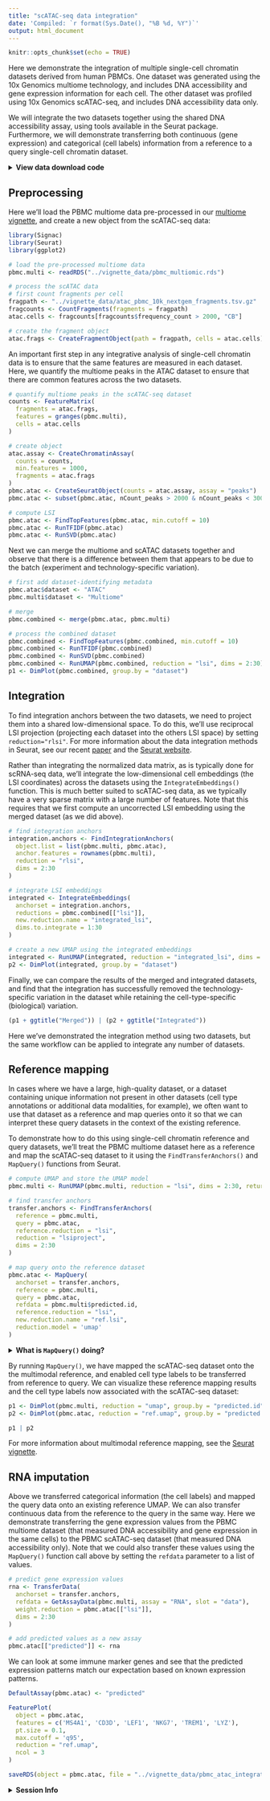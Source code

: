 ```yaml
---
title: "scATAC-seq data integration"
date: 'Compiled: `r format(Sys.Date(), "%B %d, %Y")`'
output: html_document
---
```


```r
knitr::opts_chunk$set(echo = TRUE)
```

Here we demonstrate the integration of multiple single-cell chromatin datasets
derived from human PBMCs. One dataset was generated using the 10x Genomics
multiome technology, and includes DNA accessibility and gene expression information
for each cell. The other dataset was profiled using 10x Genomics scATAC-seq,
and includes DNA accessibility data only.

We will integrate the two datasets together using the shared DNA accessibility
assay, using tools available in the Seurat package. Furthermore, we will
demonstrate transferring both continuous (gene expression) and categorical
(cell labels) information from a reference to a query single-cell chromatin
dataset.

<details>
  <summary>**View data download code**</summary>

The PBMC multiome and scATAC-seq data can be downloaded from the 10x website:

```bash
# multiome
wget https://cf.10xgenomics.com/samples/cell-arc/1.0.0/pbmc_granulocyte_sorted_10k/pbmc_granulocyte_sorted_10k_filtered_feature_bc_matrix.h5
wget https://cf.10xgenomics.com/samples/cell-arc/1.0.0/pbmc_granulocyte_sorted_10k/pbmc_granulocyte_sorted_10k_atac_fragments.tsv.gz
wget https://cf.10xgenomics.com/samples/cell-arc/1.0.0/pbmc_granulocyte_sorted_10k/pbmc_granulocyte_sorted_10k_atac_fragments.tsv.gz.tbi

# scATAC
wget https://cf.10xgenomics.com/samples/cell-atac/2.0.0/atac_pbmc_10k_nextgem/atac_pbmc_10k_nextgem_fragments.tsv.gz
wget https://cf.10xgenomics.com/samples/cell-atac/2.0.0/atac_pbmc_10k_nextgem/atac_pbmc_10k_nextgem_fragments.tsv.gz.tbi
```

</details>

## Preprocessing

Here we'll load the PBMC multiome data pre-processed in our
[multiome vignette](pbmc_multiomic.html), and create a new object from
the scATAC-seq data:

```r
library(Signac)
library(Seurat)
library(ggplot2)

# load the pre-processed multiome data
pbmc.multi <- readRDS("../vignette_data/pbmc_multiomic.rds")

# process the scATAC data
# first count fragments per cell
fragpath <- "../vignette_data/atac_pbmc_10k_nextgem_fragments.tsv.gz"
fragcounts <- CountFragments(fragments = fragpath)
atac.cells <- fragcounts[fragcounts$frequency_count > 2000, "CB"]

# create the fragment object
atac.frags <- CreateFragmentObject(path = fragpath, cells = atac.cells)
```

An important first step in any integrative analysis of single-cell chromatin data
is to ensure that the same features are measured in each dataset. Here, we
quantify the multiome peaks in the ATAC dataset to ensure that there are common features
across the two datasets.

```r
# quantify multiome peaks in the scATAC-seq dataset
counts <- FeatureMatrix(
  fragments = atac.frags,
  features = granges(pbmc.multi),
  cells = atac.cells
)

# create object
atac.assay <- CreateChromatinAssay(
  counts = counts,
  min.features = 1000,
  fragments = atac.frags
)
pbmc.atac <- CreateSeuratObject(counts = atac.assay, assay = "peaks")
pbmc.atac <- subset(pbmc.atac, nCount_peaks > 2000 & nCount_peaks < 30000)

# compute LSI
pbmc.atac <- FindTopFeatures(pbmc.atac, min.cutoff = 10)
pbmc.atac <- RunTFIDF(pbmc.atac)
pbmc.atac <- RunSVD(pbmc.atac)
```

Next we can merge the multiome and scATAC datasets together and observe that
there is a difference between them that appears to be due to the batch
(experiment and technology-specific variation).

```r
# first add dataset-identifying metadata
pbmc.atac$dataset <- "ATAC"
pbmc.multi$dataset <- "Multiome"

# merge
pbmc.combined <- merge(pbmc.atac, pbmc.multi)

# process the combined dataset
pbmc.combined <- FindTopFeatures(pbmc.combined, min.cutoff = 10)
pbmc.combined <- RunTFIDF(pbmc.combined)
pbmc.combined <- RunSVD(pbmc.combined)
pbmc.combined <- RunUMAP(pbmc.combined, reduction = "lsi", dims = 2:30)
p1 <- DimPlot(pbmc.combined, group.by = "dataset")
```

## Integration

To find integration anchors between the two datasets, we need to project them into
a shared low-dimensional space. To do this, we'll use reciprocal LSI projection
(projecting each dataset into the others LSI space) by setting `reduction="rlsi"`.
For more information about the data integration methods in Seurat, see our recent
[paper](https://doi.org/10.1016/j.cell.2019.05.031)
and the [Seurat website](https://satijalab.org/seurat/).

Rather than integrating the normalized data matrix, as is typically done for 
scRNA-seq data, we'll integrate the low-dimensional cell embeddings (the LSI
coordinates) across the datasets using the `IntegrateEmbeddings()` function.
This is much better suited to scATAC-seq data,
as we typically have a very sparse matrix with a large number of features. Note 
that this requires that we first compute an uncorrected LSI embedding using the
merged dataset (as we did above).

```r
# find integration anchors
integration.anchors <- FindIntegrationAnchors(
  object.list = list(pbmc.multi, pbmc.atac),
  anchor.features = rownames(pbmc.multi),
  reduction = "rlsi",
  dims = 2:30
)

# integrate LSI embeddings
integrated <- IntegrateEmbeddings(
  anchorset = integration.anchors,
  reductions = pbmc.combined[["lsi"]],
  new.reduction.name = "integrated_lsi",
  dims.to.integrate = 1:30
)

# create a new UMAP using the integrated embeddings
integrated <- RunUMAP(integrated, reduction = "integrated_lsi", dims = 2:30)
p2 <- DimPlot(integrated, group.by = "dataset")
```

Finally, we can compare the results of the merged and integrated datasets, and
find that the integration has successfully removed the technology-specific variation
in the dataset while retaining the cell-type-specific (biological) variation.

```r
(p1 + ggtitle("Merged")) | (p2 + ggtitle("Integrated"))
```

Here we've demonstrated the integration method using two datasets, but the same
workflow can be applied to integrate any number of datasets.

## Reference mapping

In cases where we have a large, high-quality dataset, or a dataset containing unique
information not present in other datasets (cell type annotations or additional 
data modalities, for example), we often want to use that dataset as 
a reference and map queries onto it so that we can interpret these query datasets
in the context of the existing reference.

To demonstrate how to do this using single-cell chromatin reference and query
datasets, we'll treat the PBMC multiome dataset here as a reference and map the
scATAC-seq dataset to it using the `FindTransferAnchors()` and `MapQuery()`
functions from Seurat.

```r
# compute UMAP and store the UMAP model
pbmc.multi <- RunUMAP(pbmc.multi, reduction = "lsi", dims = 2:30, return.model = TRUE)

# find transfer anchors
transfer.anchors <- FindTransferAnchors(
  reference = pbmc.multi,
  query = pbmc.atac,
  reference.reduction = "lsi",
  reduction = "lsiproject",
  dims = 2:30
)

# map query onto the reference dataset
pbmc.atac <- MapQuery(
  anchorset = transfer.anchors,
  reference = pbmc.multi,
  query = pbmc.atac,
  refdata = pbmc.multi$predicted.id,
  reference.reduction = "lsi",
  new.reduction.name = "ref.lsi",
  reduction.model = 'umap'
)
```

<details>
  <summary>**What is `MapQuery()` doing?**</summary>

`MapQuery()` is a wrapper function that runs `TransferData()`, `IntegrateEmbeddings()`,
and `ProjectUMAP()` for a query dataset, and sets sensible default parameters based
on how the anchor object was generated. For finer control over the parameters used 
by each of these functions, you can pass parameters through `MapQuery()` to each function
using the `transferdata.args`, `integrateembeddings.args`, and `projectumap.args` arguments
for `MapQuery()`, or you can run each of the functions yourself. For example:

```r
pbmc.atac <- TransferData(
  anchorset = transfer.anchors, 
  reference = pbmc.multi,
  weight.reduction = "lsiproject",
  query = pbmc.atac,
  refdata = list(
    celltype = "predicted.id",
    predicted_RNA = "RNA")
)
pbmc.atac <- IntegrateEmbeddings(
  anchorset = transfer.anchors,
  reference = pbmc.multi,
  query = pbmc.atac, 
  reductions = "lsiproject",
  new.reduction.name = "ref.lsi"
)
pbmc.atac <- ProjectUMAP(
  query = pbmc.atac, 
  query.reduction = "ref.lsi",
  reference = pbmc.multi, 
  reference.reduction = "lsi",
  reduction.model = "umap"
)
```

</details>

By running `MapQuery()`, we have mapped the scATAC-seq dataset onto the the
multimodal reference, and enabled cell type labels to be transferred from reference
to query. We can visualize these reference mapping results and the cell type 
labels now associated with the scATAC-seq dataset:

```r
p1 <- DimPlot(pbmc.multi, reduction = "umap", group.by = "predicted.id", label = TRUE, repel = TRUE) + NoLegend() + ggtitle("Reference")
p2 <- DimPlot(pbmc.atac, reduction = "ref.umap", group.by = "predicted.id", label = TRUE, repel = TRUE) + NoLegend() + ggtitle("Query")

p1 | p2
```

For more information about multimodal reference mapping, see the [Seurat vignette](https://satijalab.org/seurat/articles/multimodal_reference_mapping.html).

## RNA imputation

Above we transferred categorical information (the cell labels) and mapped the 
query data onto an existing reference UMAP. We can also transfer continuous data
from the reference to the query in the same way. Here we demonstrate transferring
the gene expression values from the PBMC multiome dataset (that measured DNA
accessibility and gene expression in the same cells) to the PBMC scATAC-seq 
dataset (that measured DNA accessibility only). Note that we could also transfer
these values using the `MapQuery()` function call above by setting the `refdata`
parameter to a list of values.

```r
# predict gene expression values
rna <- TransferData(
  anchorset = transfer.anchors,
  refdata = GetAssayData(pbmc.multi, assay = "RNA", slot = "data"),
  weight.reduction = pbmc.atac[["lsi"]],
  dims = 2:30
)

# add predicted values as a new assay
pbmc.atac[["predicted"]] <- rna
```

We can look at some immune marker genes and see that the predicted expression
patterns match our expectation based on known expression patterns.

```r
DefaultAssay(pbmc.atac) <- "predicted"

FeaturePlot(
  object = pbmc.atac,
  features = c('MS4A1', 'CD3D', 'LEF1', 'NKG7', 'TREM1', 'LYZ'),
  pt.size = 0.1,
  max.cutoff = 'q95',
  reduction = "ref.umap",
  ncol = 3
)
```

```r
saveRDS(object = pbmc.atac, file = "../vignette_data/pbmc_atac_integration.rds")
```

<details>
  <summary>**Session Info**</summary>
  
```r
sessionInfo()
```

</details>
